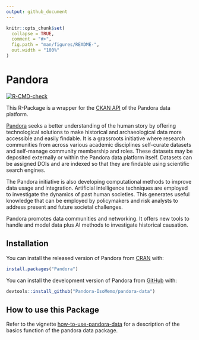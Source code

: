 ```yaml
---
output: github_document
---
```


<!-- README.md is generated from README.Rmd. Please edit that file -->

```r
knitr::opts_chunk$set(
  collapse = TRUE,
  comment = "#>",
  fig.path = "man/figures/README-",
  out.width = "100%"
)
```

# Pandora

<!-- badges: start -->
[![R-CMD-check](https://github.com/Pandora-IsoMemo/pandora-data/actions/workflows/R-CMD-check.yaml/badge.svg)](https://github.com/Pandora-IsoMemo/pandora-data/actions/workflows/R-CMD-check.yaml)
<!-- badges: end -->

This R-Package is a wrapper for the [CKAN API](https://docs.ckan.org/en/2.9/api/) 
of the Pandora data platform.

[Pandora](https://pandora.earth/) seeks a better understanding of the human 
story by offering technological solutions to make historical and archaeological 
data more accessible and easily findable. It is a grassroots initiative where 
research communities from across various academic disciplines self-curate 
datasets and self-manage community  membership and roles. These datasets may be 
deposited externally or within the Pandora data platform itself. Datasets can be 
assigned DOIs and are indexed so that they are findable using scientific search 
engines.

The Pandora initiative is also developing computational methods to improve data 
usage and integration. Artificial intelligence techniques are employed to 
investigate the dynamics of past human societies. This generates useful 
knowledge that can be employed by policymakers and risk analysts to address 
present and future societal challenges.

Pandora promotes data communities and networking. It offers new tools to handle 
and model data plus AI methods to investigate historical causation.

## Installation

You can install the released version of Pandora from [CRAN](https://CRAN.R-project.org) with:

```r
install.packages("Pandora")
```


You can install the development version of Pandora from [GitHub](https://github.com/) with:

```r
devtools::install_github("Pandora-IsoMemo/pandora-data")
```

## How to use this Package

Refer to the vignette [how-to-use-pandora-data](https://pandora-isomemo.github.io/pandora-data/articles/index.html) 
for a description of the basics function of the pandora data package.

